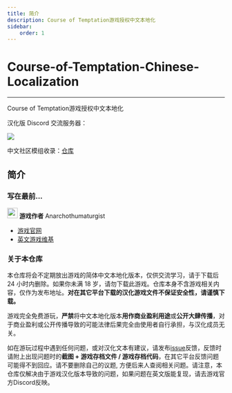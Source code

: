 ```yaml
---
title: 简介
description: Course of Temptation游戏授权中文本地化
sidebar:
    order: 1
---
```



# Course-of-Temptation-Chinese-Localization
---
Course of Temptation游戏授权中文本地化

汉化版 Discord 交流服务器：

[![](https://dcbadge.vercel.app/api/server/PfFKvBxH68)](https://discord.gg/PfFKvBxH68)

中文社区模组收录：[仓库](https://github.com/BlackTeaPie/CoT-Chinese-Mods)

## 简介
### 写在最前...

<div className={"flex flex-row justify-start items-center"}>
    <img src="https://cdn.discordapp.com/avatars/1104115406450458725/1bd2aec4bdef440082fd117ed2c9f0c8.webp?size=128" width="24" alt="" />
    <b className={"!mt-0 mx-1"}>游戏作者</b>
    <span className={"text-purple-500"}>Anarchothumaturgist</span>
</div>

- [游戏官网](https://courseoftemptation.com/)
- [英文游戏维基](https://course-of-temptation.fandom.com/wiki/Course_of_Temptation_Wiki)

### 关于本仓库

本仓库将会不定期放出游戏的简体中文本地化版本，仅供交流学习，请于下载后 24 小时内删除。如果你未满 18 岁，请勿下载此游戏。仓库本身不含游戏相关内容，仅作为发布地址。**对在其它平台下载的汉化游戏文件不保证安全性，请谨慎下载。**

游戏完全免费游玩，**严禁**将中文本地化版本**用作商业盈利用途**或**公开大肆传播**，对于商业盈利或公开传播导致的可能法律后果完全由使用者自行承担，与汉化成员无关。

如在游玩过程中遇到任何问题，或对汉化文本有建议，请发布[issue](https://github.com/BlackTeaPie/Course-of-Temptation-Chinese-Localization/issues)反馈，反馈时请附上出现问题时的**截图 + 游戏存档文件 / 游戏存档代码**，在其它平台反馈问题可能得不到回应。请不要删除自己的议题, 方便后来人查阅相关问题。请注意，本仓库仅解决由于游戏汉化版本导致的问题，如果问题在英文版能复现，请去游戏官方Discord反映。

